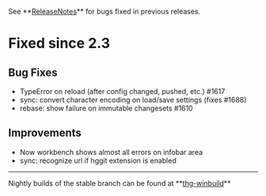 See **[[ReleaseNotes]]** for bugs fixed in previous releases.

= Fixed since 2.3 =

== Bug Fixes ==

* TypeError on reload (after config changed, pushed, etc.) #1617
* sync: convert character encoding on load/save settings (fixes #1688)
* rebase: show failure on immutable changesets #1610

== Improvements ==

* Now workbench shows almost all errors on infobar area
* sync: recognize {{{git://}}} url if hggit extension is enabled

----

Nightly builds of the stable branch can be found at **[[http://bitbucket.org/tortoisehg/thg-winbuild/downloads/|thg-winbuild]]**
